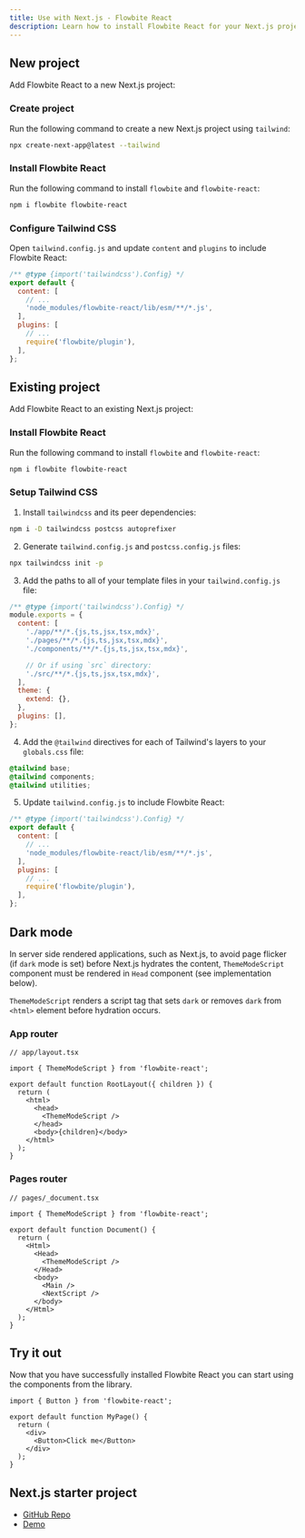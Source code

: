 ```yaml
---
title: Use with Next.js - Flowbite React
description: Learn how to install Flowbite React for your Next.js project and start developing with the most popular React-based framework built by Vercel
---
```


## New project

Add Flowbite React to a new Next.js project:

### Create project

Run the following command to create a new Next.js project using `tailwind`:

```bash
npx create-next-app@latest --tailwind
```

### Install Flowbite React

Run the following command to install `flowbite` and `flowbite-react`:

```bash
npm i flowbite flowbite-react
```

### Configure Tailwind CSS

Open `tailwind.config.js` and update `content` and `plugins` to include Flowbite React:

```js {5,9}
/** @type {import('tailwindcss').Config} */
export default {
  content: [
    // ...
    'node_modules/flowbite-react/lib/esm/**/*.js',
  ],
  plugins: [
    // ...
    require('flowbite/plugin'),
  ],
};
```

## Existing project

Add Flowbite React to an existing Next.js project:

### Install Flowbite React

Run the following command to install `flowbite` and `flowbite-react`:

```bash
npm i flowbite flowbite-react
```

### Setup Tailwind CSS

1. Install `tailwindcss` and its peer dependencies:

```bash
npm i -D tailwindcss postcss autoprefixer
```

2. Generate `tailwind.config.js` and `postcss.config.js` files:

```bash
npx tailwindcss init -p
```

3. Add the paths to all of your template files in your `tailwind.config.js` file:

```js {4-9}
/** @type {import('tailwindcss').Config} */
module.exports = {
  content: [
    './app/**/*.{js,ts,jsx,tsx,mdx}',
    './pages/**/*.{js,ts,jsx,tsx,mdx}',
    './components/**/*.{js,ts,jsx,tsx,mdx}',

    // Or if using `src` directory:
    './src/**/*.{js,ts,jsx,tsx,mdx}',
  ],
  theme: {
    extend: {},
  },
  plugins: [],
};
```

4. Add the `@tailwind` directives for each of Tailwind's layers to your `globals.css` file:

```css
@tailwind base;
@tailwind components;
@tailwind utilities;
```

5. Update `tailwind.config.js` to include Flowbite React:

```js {5,9}
/** @type {import('tailwindcss').Config} */
export default {
  content: [
    // ...
    'node_modules/flowbite-react/lib/esm/**/*.js',
  ],
  plugins: [
    // ...
    require('flowbite/plugin'),
  ],
};
```

## Dark mode

In server side rendered applications, such as Next.js, to avoid page flicker (if `dark` mode is set) before Next.js hydrates the content, `ThemeModeScript` component must be rendered in `Head` component (see implementation below).

`ThemeModeScript` renders a script tag that sets `dark` or removes `dark` from `<html>` element before hydration occurs.

### App router

```tsx {3,8-10}
// app/layout.tsx

import { ThemeModeScript } from 'flowbite-react';

export default function RootLayout({ children }) {
  return (
    <html>
      <head>
        <ThemeModeScript />
      </head>
      <body>{children}</body>
    </html>
  );
}
```

### Pages router

```tsx {3,8-10}
// pages/_document.tsx

import { ThemeModeScript } from 'flowbite-react';

export default function Document() {
  return (
    <Html>
      <Head>
        <ThemeModeScript />
      </Head>
      <body>
        <Main />
        <NextScript />
      </body>
    </Html>
  );
}
```

## Try it out

Now that you have successfully installed Flowbite React you can start using the components from the library.

```tsx
import { Button } from 'flowbite-react';

export default function MyPage() {
  return (
    <div>
      <Button>Click me</Button>
    </div>
  );
}
```

## Next.js starter project

- [GitHub Repo](https://github.com/tulupinc/flowbite-next-starter)
- [Demo](https://flowbite-next-starter.vercel.app/)
